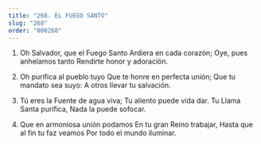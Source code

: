 ```yaml
---
title: "268. EL FUEGO SANTO"
slug: "268"
order: "000268"
---
```


1. Oh Salvador, que el Fuego Santo Ardiera en cada corazón;
Oye, pues anhelamos tanto Rendirte honor y adoración.

2. Oh purifica al pueblo tuyo
Que te honre en perfecta unión; Que tu mandato sea suyo:
A otros llevar tu salvación.

3. Tú eres la Fuente de agua viva; Tu aliento puede vida dar.
Tu Llama Santa purifica, Nada la puede sofocar.

4. Que en armoniosa unión podamos En tu gran Reino trabajar,
Hasta que al fin tu faz veamos Por todo el mundo iluminar.
